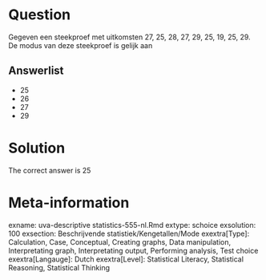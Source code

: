 Question
========

Gegeven een steekproef met uitkomsten 27, 25, 28, 27, 29, 25, 19, 25, 29. De modus van deze steekproef is gelijk aan 

Answerlist
----------
* 25
* 26
* 27
* 29

Solution
========

The correct answer is  25 

Meta-information
================
exname: uva-descriptive statistics-555-nl.Rmd 
extype: schoice 
exsolution: 100 
exsection: Beschrijvende statistiek/Kengetallen/Mode
exextra[Type]: Calculation, Case, Conceptual, Creating graphs, Data manipulation, Interpretating graph, Interpretating output, Performing analysis, Test choice 
exextra[Langauge]: Dutch 
exextra[Level]: Statistical Literacy, Statistical Reasoning, Statistical Thinking 
